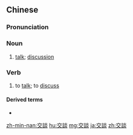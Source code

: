 {{also|交谈}}
==Chinese==
{{zh-forms|s=交谈}}

===Pronunciation===
{{zh-pron
|m=jiāotán
|c=gaau1 taam4
|h=pfs=kâu-thàm
|mn=kau-tâm
|cat=n
}}

===Noun===
{{zh-noun}}

# [[talk]]; [[discussion]]

===Verb===
{{zh-verb}}

# to [[talk]]; to [[discuss]]

====Derived terms====
* {{l|cmn|面談|tr=miàntán}}

[[zh-min-nan:交談]]
[[hu:交談]]
[[mg:交談]]
[[ja:交談]]
[[zh:交談]]